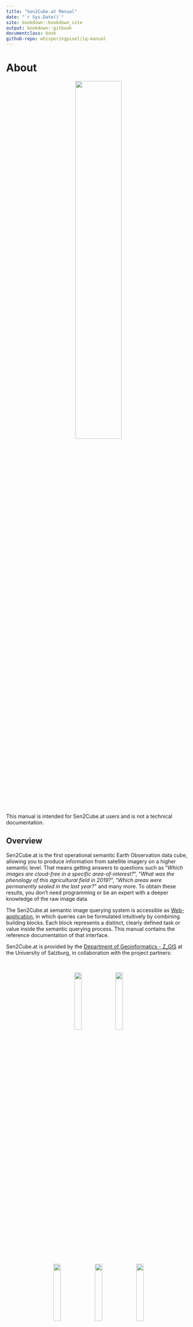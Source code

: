 ```yaml
---
title: "Sen2Cube.at Manual"
date: "`r Sys.Date()`"
site: bookdown::bookdown_site
output: bookdown::gitbook
documentclass: book
github-repo: whisperingpixel/iq-manual
---
```


# About

<center>
![](img/logo_b.png){width=50%}
</center>

&nbsp;

This manual is intended for Sen2Cube.at users and is not a technical documentation.

## Overview

Sen2Cube.at is the first operational semantic Earth Observation data cube, allowing you to produce information from satellite imagery on a higher semantic level. That means getting answers to questions such as "*Which images are cloud-free in a specific area-of-interest?*", "*What was the phenology of this agricultural field in 2019?*", "*Which areas were permanently sealed in the last year?*" and many more. To obtain these results, you don't need programming or be an expert with a deeper knowledge of the raw image data.

The Sen2Cube.at semantic image querying system is accessible as [Web-application](https://demo.sen2cube.at/app), in which queries can be formulated intuitively by combining building blocks. Each block represents a distinct, clearly defined task or value inside the semantic querying process. This manual contains the reference documentation of that interface.

Sen2Cube.at is provided by the [Department of Geoinformatics - Z_GIS](https://www.zgis.at/) at the University of Salzburg, in collaboration with the project partners:

&nbsp;

<center>
[![](img/unisbg.png){width=20%}](https://www.uni-salzburg.at/) &nbsp; [![](img/zgis.png){width=20%}](https://www.zgis.at/)

[![](img/ama.png){width=20%}](https://www.ama.at/) &nbsp; [![](img/spase.png){width=20%}](https://www.spatial-services.com/) &nbsp; [![](img/zamg.png){width=20%}](https://www.zamg.ac.at/)
</center>

&nbsp;

Sen2Cube.at is developed with support by the Austrian Research Promotion Agency (FFG) under the Austrian Space Application Programme (ASAP 14) within the project Sen2Cube.at (project no.: 866016).

&nbsp;

<center>
[![](img/ffg.png){width=20%}](https://www.ffg.at/)
</center>

## Use cases

Sen2Cube.at is designed as a general-purpose Earth observation expert system to support and facilitate a great variety of use-cases. The ones listed here are selected and serve as introduction.

### Semantic content-based image retrieval

As a common task, the Sen2Cube.at system may be used for a content-based search of suitable images, e.g., cloud-free images in a certain area-of-interest.

For example, suppose you are interested in the phenology and cloud-free observations of the agricultural field depicted in the screenshot below. While the acquisition on the 21st of October 2018 was quite cloudy, the observations of this particular field are perfectly valid and useful for further investigation.

<center>
![Why we need SCBIR](img/scbir-example-1.png){width=100%}

</center>

However, suppose you search for images using the image-wide cloud statistics common in image databases. In that case, this image will never be returned due to the overall cloud contamination. In contrast, the Sen2Cube.at system allows specifying explicitly an area-of-interest and a cloud filter that will be evaluated only for this area. Subsequently, you receive better information about which images can be used or not for your application.

<center>
![SCBIR in Sen2Cube.at](img/scbir-example-2.png){width=100%}

</center>

```block
Why don't you try it out on your own? After reading the "Getting started" chapter, come back here and use the "SCBIR - Cloud" model, [this area-of-interest](https://demo.sen2cube.at/ows/000/?service=WFS&version=1.1.0&request=GetFeature&outputFormat=application/json&srsname=EPSG:4326&typename=inspire_feldstuecke_2019&Filter=%3CFilter%3E%3CPropertyIsEqualTo%3E%3CPropertyName%3EFS_KENNUNG%3C/PropertyName%3E%3CLiteral%3E79707084%3C/Literal%3E%3C/PropertyIsEqualTo%3E%3C/Filter%3E)
and October 2018 as time interval.
```

### Cloud-free composite

Most applications for Earth observation of land consider clouds as noise and not as valid observations. One approach to managing cloud contamination that is feasible in many situations is to create a cloud-free composite. This means creating an artificial image where cloud-free (or "best") pixels are selected and stitched together using some user-defined rules. Since a basic interpretation of the observations is already available in Sen2Cube.at, a cloud-free composite based on pre-selecting valid observations is easily possible. This example is an artificial image of cloud-free Vienna during Summer 2018:


<center>
![Cloud-free Vienna](img/cloud-free-composite-1.png){width=100%}

</center>

```block
You may notice that the extent is cropped to the borders of Vienna: You don't have to digitize your area-of-interest manually. Every valid GeoJSON can be input, even if it is located online. Here, the borders are directly downloaded as [OGC Web Feature Service](https://data.wien.gv.at/daten/geo?service=WFS&request=GetFeature&version=1.1.0&typeName=ogdwien:LANDESGRENZEOGD&srsName=EPSG:4326&outputFormat=json) from the [Open Data Portal of Vienna](https://www.data.gv.at/katalog/dataset/86c29af5-c52c-423d-8764-82c1bb037936).
```

The Stubaital during spring reveals that there is still snow on the higher elevated areas.

<center>
![Cloud-free Stubaital](img/cloud-free-composite-2.png){width=100%}

</center>

A cloud-free composite of observations from spring is not useful for your application? No problem - chose any other time interval. You don't need to rely on pre-manufactured cloud-free composites. In Sen2Cube.at, you can configure these parameters and produce ad-hoc cloud-free composites from an area-of-interest and a time interval you are interested in.

```block
The result of every inference is available as OGC Web Map Service - you can simply add them in your GIS.
<center>
![Cloud-free Stubaital in a GIS](img/cloud-free-composite-3.png){width=100%}
</center>
```


### Time series

Continuous Earth observation with acquisition frequencies of a few days allows extracting relevant patterns based on (long) time series of a selected variable. For example, using the appearance of "greenness" of the observations as the variable of interest, it is possible to trace back changes on the Earth's surface. The following image shows an area where an industrial/commercial building was constructed on a meadow.

<center>
![Construction of a building](img/time-series-example-1.png){width=100%}

</center>

During the first year of operational Sentinel-2 image acquisition (2015-2016), the temporal pattern of the observations indicates the yearly cycle of vegetation in the northern hemisphere. However, after the construction and opening of the building in May 2018, the temporal pattern changed utterly. The remaining variations are due to noise and perhaps smaller patches of grass in between the buildings.

Using the same greenness variable applied to agricultural fields may reveal changes in crop types or agricultural use. In this example, the use of one agricultural field changed between 2018 and 2019. While you can identify two main peaks in the years until (and including) 2018, there is only one peak in 2019 and 2020.

<center>
![Agriculture](img/time-series-example-2.png){width=100%}

</center>

<!--
### Area-based statistics

In cases when defined geographic regions area already available you may want to augment their attribute table with aggregated Earth-observation-based information. For example: What's Viennas 'greenest' district?

-->

### Spatially disaggregated information

**Surface water**

Some borders defined in (vector) databases of geographical objects indicate only one value, such as an average, for the entire object. One example is water bodies: While they are represented as stable with a clearly defined border, they undergo many changes over time. Spatially disaggregated information from Earth observation data allows us to investigate these in unprecedented spatio-temporal detail. Earth observations of one year covering parts of the Lake of Constance reveals the dynamics at the mouth of the Rhine River and the Bregenzerach. It allows us to see more details than the simple polygon in the geographical database.

<center>
![Lake of Constance](img/spatial-information-3.png){width=100%}

</center>

<center>
![Salzburg lakes](img/spatial-information-4.png){width=100%}

</center>

Another use case of spatially disaggregated information is to detect missing or changed geographical objects in other databases. For example, the dam "Donaukraftwerk Melk" is not yet present in the geographical database ...

<center>
![Dam is missing in geographical database](img/spatial-information-1.png){width=100%}

</center>

... it is already clearly visible in the Earth-observation-based information.

<center>
![Dam is missing in geographical database](img/spatial-information-2.png){width=100%}

</center>

**Urban green areas**

Other geographical phenomena and objects might be spatially arranged within a region. For example, consider the green areas within Vienna, which are an essential contribution to the well-being of humans and animals and can cool down the city in summer. We will again use the official borders as distributed by the Open Data Platform. The resulting map shows the percentage of valid observations (i.e. observations that are not cloud) associated with a vegetation type for the specified timespan.

<center>
![Viennas green areas](img/spatial-information-5.png){width=100%}

</center>

Further re-use of intermediate results is also possible. For example, the colour ramp produces a nice visual output. Still, it might be more beneficial to apply a threshold and delineate areas that might be considered stable vegetation or green spaces.

<center>
![Viennas green areas - delineated according temporal occurrency](img/spatial-information-6.png){width=100%}

</center>

## Next steps and how to start

```block
The Sen2Cube.at system was not explicitly designed for any of the use-cases presented in the last section. All of them were created using the same generic semantic enrichment and generic building blocks of the semantic query language to construct the different queries for each example. Still, it is not necessary to do any programming - you don't have to trade-of between the need for programming or flexibility of the software.
```

A good start to get familiar with the Sen2Cube.at system is to read how we conduct the [Semantic Enrichment](#enrichment) of Earth observation data and then proceed with the [Getting Started](#start) section and try to use or build your first model.

## More information and community access

This manual gives a lot of information on how to use the Sen2Cube.at system. Still, some parts might be unclear or specific questions may arise. Feel free to use our community forum to ask: [https://forum.sen2cube.at/](https://forum.sen2cube.at/). The forum account (including username and password) is the same as your overall Sen2Cube.at account. Thus, you can directly log in by clicking on the icon below the text "Alternative Login" ...

![](img/forum-login.png){width=100%}

... and you will be forwarded to the Sen2Cube.at login page and then redirected to the forum.